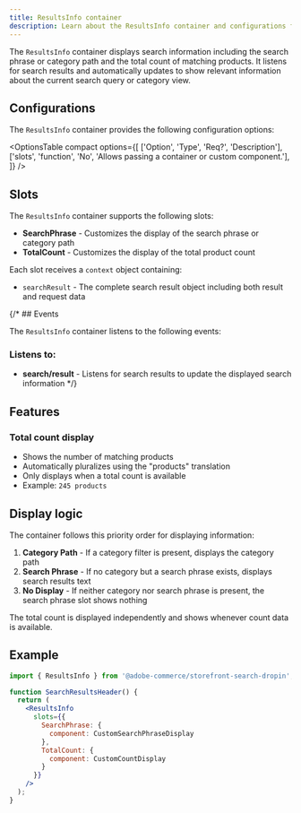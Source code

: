 ```yaml
---
title: ResultsInfo container
description: Learn about the ResultsInfo container and configurations for the Product Discovery drop-in component.
---
```



The `ResultsInfo` container displays search information including the search phrase or category path and the total count of matching products. It listens for search results and automatically updates to show relevant information about the current search query or category view.

## Configurations

The `ResultsInfo` container provides the following configuration options:

<OptionsTable
  compact
  options={[
    ['Option', 'Type', 'Req?', 'Description'],
    ['slots', 'function', 'No', 'Allows passing a container or custom component.'],
  ]}
/>

## Slots

The `ResultsInfo` container supports the following slots:

* **SearchPhrase** - Customizes the display of the search phrase or category path
* **TotalCount** - Customizes the display of the total product count

Each slot receives a `context` object containing:
- `searchResult` - The complete search result object including both result and request data

{/* ## Events

The `ResultsInfo` container listens to the following events:

### Listens to:
* **search/result** - Listens for search results to update the displayed search information */}

## Features

### Total count display

- Shows the number of matching products
- Automatically pluralizes using the "products" translation
- Only displays when a total count is available
- Example: `245 products`

## Display logic

The container follows this priority order for displaying information:

1. **Category Path** - If a category filter is present, displays the category path
2. **Search Phrase** - If no category but a search phrase exists, displays search results text
3. **No Display** - If neither category nor search phrase is present, the search phrase slot shows nothing

The total count is displayed independently and shows whenever count data is available.

## Example

```jsx
import { ResultsInfo } from '@adobe-commerce/storefront-search-dropin';

function SearchResultsHeader() {
  return (
    <ResultsInfo
      slots={{
        SearchPhrase: {
          component: CustomSearchPhraseDisplay
        },
        TotalCount: {
          component: CustomCountDisplay
        }
      }}
    />
  );
}